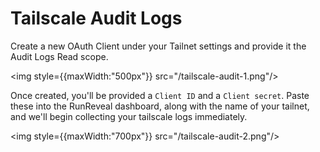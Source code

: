 # Tailscale Audit Logs

Create a new OAuth Client under your Tailnet settings and provide it the
Audit Logs Read scope.

<img style={{maxWidth:"500px"}} src="/tailscale-audit-1.png"/>


Once created, you'll be provided a `Client ID` and a `Client secret`. Paste these
into the RunReveal dashboard, along with the name of your tailnet, and we'll begin
collecting your tailscale logs immediately.

<img style={{maxWidth:"700px"}} src="/tailscale-audit-2.png"/>
